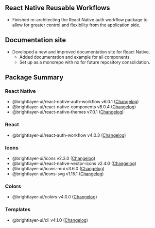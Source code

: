 
## React Native Reusable Workflows

-   Finished re-architecting the React Native auth workflow package to allow for greater control and flexibility from the application side.

## Documentation site

-   Developed a new and improved documentation site for React Native.
    -  Added documentation and example for all components.​
    -  Set up as a monorepo with nx for future repository consolidation. 

## Package Summary

### React Native

-   @brightlayer-ui/react-native-auth-workflow v6.0.1 ([Changelog](https://github.com/etn-ccis/blui-react-native-workflows/blob/master/login-workflow/CHANGELOG.md))
-   @brightlayer-ui/react-native-components v8.0.4 ([Changelog](https://github.com/etn-ccis/blui-react-native-component-library/blob/master/CHANGELOG.md))
-   @brightlayer-ui/react-native-themes v7.0.1 ([Changelog](https://github.com/etn-ccis/blui-react-native-themes/blob/master/CHANGELOG.md))

### React

-   @brightlayer-ui/react-auth-workflow v4.0.3 ([Changelog](https://github.com/etn-ccis/blui-react-workflows/blob/master/login-workflow/CHANGELOG.md))

### Icons

-   @brightlayer-ui/icons v2.3.0 ([Changelog](https://github.com/etn-ccis/blui-icons/blob/master/packages/icon-font/CHANGELOG.md))
-   @brightlayer-ui/react-native-vector-icons v2.4.0 ([Changelog](https://github.com/etn-ccis/blui-icons/blob/master/packages/rn-vector/CHANGELOG.md))
-   @brightlayer-ui/icons-mui v3.6.0 ([Changelog](https://github.com/etn-ccis/blui-icons/blob/master/packages/mui/CHANGELOG.md))
-   @brightlayer-ui/icons-svg v1.15.1 ([Changelog](https://github.com/etn-ccis/blui-icons/blob/master/packages/svg/CHANGELOG.md))

### Colors

-   @brightlayer-ui/colors v4.0.0 ([Changelog](https://github.com/etn-ccis/blui-colors/blob/master/CHANGELOG.md))

### Templates

-   @brightlayer-ui/cli v4.1.0 ([Changelog](https://github.com/etn-ccis/blui-cli/blob/master/CHANGELOG.md))